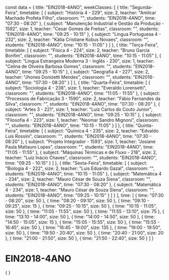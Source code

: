 const data = {
  title: "EIN2018-4ANO",
  weekClasses: [
    {
      title: "Segunda-Feira",
      timetable: [
        {
          subject: "História 4 - 229",
          size: 2,
          teacher: "Amilcar Machado Profeta Filho",
          classroom: "",
          students: "EIN2018-4ANO",
          time: "07:30 - 08:20"
        },
        {
          subject: "Manutenção Industrial e Gestão da Produção - 1592",
          size: 1,
          teacher: "Cesar Gomes de Freitas",
          classroom: "",
          students: "EIN2018-4ANO",
          time: "09:25 - 10:15"
        },
        {
          subject: "Lingua Portuguesa 4 - 232",
          size: 2,
          teacher: "Kátia Cristiane Kobus Novaes",
          classroom: "",
          students: "EIN2018-4ANO",
          time: "10:15 - 11:05"
        }
      ]
    },
    {
      title: "Terça-Feira",
      timetable: [
        {
          subject: "Física 4 - 224",
          size: 2,
          teacher: "Bruno Garcia Bonfim",
          classroom: "",
          students: "EIN2018-4ANO",
          time: "10:15 - 11:05"
        },
        {
          subject: "Lingua Estrangeira Moderna 3 - Inglês - 230",
          size: 1,
          teacher: "Celina de Oliveira Barbosa Gomes",
          classroom: "",
          students: "EIN2018-4ANO",
          time: "09:25 - 10:15"
        },
        {
          subject: "Geografia 4 - 227",
          size: 2,
          teacher: "Jhones Donizetti Mendes",
          classroom: "",
          students: "EIN2018-4ANO",
          time: "07:30 - 08:20"
        }
      ]
    },
    {
      title: "Quarta-Feira",
      timetable: [
        {
          subject: "Sociologia 4 - 238",
          size: 1,
          teacher: "Everaldo Lorensetti",
          classroom: "",
          students: "EIN2018-4ANO",
          time: "11:05 - 11:55"
        },
        {
          subject: "Processos de Fabricação 3 - 1590",
          size: 2,
          teacher: "Fábio Fernandes da Silva",
          classroom: "",
          students: "EIN2018-4ANO",
          time: "07:30 - 08:20"
        },
        {
          subject: "Artes 3 - 221",
          size: 1,
          teacher: "Luiz Carlos do Couto Junior",
          classroom: "",
          students: "EIN2018-4ANO",
          time: "09:25 - 10:15"
        },
        {
          subject: "Filosofia 4 - 223",
          size: 1,
          teacher: "Neomar Sandro Mignoni",
          classroom: "",
          students: "EIN2018-4ANO",
          time: "10:15 - 11:05"
        }
      ]
    },
    {
      title: "Quinta-Feira",
      timetable: [
        {
          subject: "Química 4 - 235",
          size: 2,
          teacher: "Edvaldo Luis Rossini",
          classroom: "",
          students: "EIN2018-4ANO",
          time: "07:30 - 08:20"
        },
        {
          subject: "Projeto Integrador - 1593",
          size: 1,
          teacher: "Josiane Paula Maltauro Lopes",
          classroom: "",
          students: "EIN2018-4ANO",
          time: "11:05 - 11:55"
        },
        {
          subject: "Máquinas Térmicas e de Fluxo - 218",
          size: 2,
          teacher: "Luiz Inácio Chaves",
          classroom: "",
          students: "EIN2018-4ANO",
          time: "09:25 - 10:15"
        }
      ]
    },
    {
      title: "Sexta-Feira",
      timetable: [
        {
          subject: "Biologia 4 - 222",
          size: 2,
          teacher: "Luis Eduardo Gazal",
          classroom: "",
          students: "EIN2018-4ANO",
          time: "10:15 - 11:05"
        },
        {
          subject: "Matemática 4 - 234",
          size: 2,
          teacher: "Mauro César de Souza Siena",
          classroom: "",
          students: "EIN2018-4ANO",
          time: "07:30 - 08:20"
        },
        {
          subject: "Matemática 4 - 234",
          size: 1,
          teacher: "Mauro César de Souza Siena",
          classroom: "",
          students: "EIN2018-4ANO",
          time: "09:25 - 10:15"
        }
      ]
    }
  ],
  time: [
    {
      time: "07:30 - 08:20",
      size: 50
    },
    {
      time: "08:20 - 09:10",
      size: 50
    },
    {
      time: "09:10 - 09:25",
      size: 15
    },
    {
      time: "09:25 - 10:15",
      size: 50
    },
    {
      time: "10:15 - 11:05",
      size: 50
    },
    {
      time: "11:05 - 11:55",
      size: 50
    },
    {
      time: "11:55 - 13:10",
      size: 75
    },
    {
      time: "13:10 - 14:00",
      size: 50
    },
    {
      time: "14:00 - 14:50",
      size: 50
    },
    {
      time: "14:50 - 15:05",
      size: 15
    },
    {
      time: "15:05 - 15:55",
      size: 50
    },
    {
      time: "15:55 - 16:45",
      size: 50
    },
    {
      time: "16:45 - 19:00",
      size: 135
    },
    {
      time: "19:00 - 19:50",
      size: 50
    },
    {
      time: "19:50 - 20:40",
      size: 50
    },
    {
      time: "20:40 - 21:00",
      size: 20
    },
    {
      time: "21:00 - 21:50",
      size: 50
    },
    {
      time: "21:50 - 22:40",
      size: 50
    }
  ]
}

# EIN2018-4ANO

<div>
    {
        <Grid
            title={data.title} 
            weekClasses={data.weekClasses} 
            time={data.time}
        />
    }
</div>